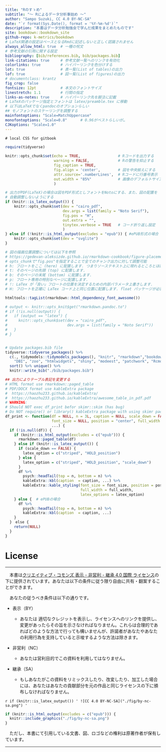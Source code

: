 ```yaml
---
title: "Rのすゝめ"
subtitle: "〜 Rによるデータ分析事始め 〜"
author: "Sampo Suzuki, CC 4.0 BY-NC-SA"
date: "`r format(Sys.Date(), format = '%Y-%m-%d')`"
description: "本書はデータ分析勉強会で学んだ成果をまとめたものです"
site: bookdown::bookdown_site
github-repo: k-metrics/bookdown
# LaTeX関連の設定はベースとなるRmdに記述しないと正しく認識されません
always_allow_html: true  # 一種の呪文
# 参考文献の引用に関する設定
bibliography: [bib/references.bib, bib/packages.bib]
link-citations: true     # 参考文献一覧へのリンクを有効化
colorlinks: true         # ハイパーリンクを色分けする
lot: true                # 表一覧(List of tables)の出力
lof: true                # 図一覧(List of figures)の出力
# documentclass: krantz
fig_crop: false
fontsize: 12pt           # 本文のフォントサイズ
linestretch: 1.1         # 行間の指定
links-as-notes: true     # ハイパーリンク先を脚注に記載
# LaTeXのパッケージ指定とフォントは latex/preamble.tex に移動
# 以下はLaTeXでなくpandocのオプションらしい
## モノフォントのスケーリングを調整する
mainfontoptions: "Scale=MatchUppercase"
monofontoptions: "Scale=0.8"      # 0.96がベストらしいが…
CJKoptions: "Scale=1.0"
---
```


```css
# local CSS for gitbook
```

```r
require(tidyverse)

knitr::opts_chunk$set(echo = TRUE,                 # Rコードを出力する
                      warning = FALSE,             # Rの警告を抑止する
                      fig_caption = TRUE,
                      fig.align = 'center',        # 図を中央揃えにする
                      attr.source='.numberLines',  # Rコードに行番号表示
                      out.width = "85%"            # 画像のデフォルトサイズ
                      )

# 出力がPDF(LaTeX)の場合は図をPDF形式としフォントをNotoにする、また、図の配置を
# 自動調整しないようにする
if (knitr::is_latex_output()) {
    knitr::opts_chunk$set(dev = "cairo_pdf",
                          dev.args = list(family = "Noto Serif"),
                          fig.pos = "H",
                          out.extra = "",
                          tinytex.verbose = TRUE   # コード折り返し設定
                          )
} else if (!knitr::is_html_output(excludes = "epub")) { #ePUB形式の場合
    knitr::opts_chunk$set(dev = "svglite")
}

# 図の描画位置調整については以下を参照
# https://gedevan-aleksizde.github.io/rmarkdown-cookbook/figure-placement.html#force-floats-forward
# opts_chunkで"fig.pos"を指定することで全てのチャンク出力に対して調整可能
# h: フロートをここ (here) に配置します. つまりソーステキスト上に現れるところとほぼ同じ位置です.
# t: そのページの先頭 (top) に配置します.
# b: そのページの末尾 (bottom) に配置します.
# p: フロート専用の特別なページに配置します.
# !: LaTex が「良い」フロートの位置を決定するための内部パラメータ上書きします.
# H: フロートを正確に LaTex コード上と同じ位置に配置します. float パッケージが必要です (\usepackage{float}).

htmltools::tagList(rmarkdown::html_dependency_font_awesome())

# output <- knitr::opts_knit$get("rmarkdown.pandoc.to")
# if (!is.null(output)) {
#   if (output == "latex") {
#     knitr::opts_chunk$set(dev = "cairo_pdf",
#                           dev.args = list(family = "Noto Serif"))
#   }
# }


# Update packages.bib file
tidyverse::tidyverse_packages() %>% 
  c(., tidymodels::tidymodels_packages(), "knitr", "rmarkdown","bookdown",
    "DBI", "zoo", "htmlwidgets", "shiny", "modeest", "patchwork", "Rcmdr") %>% 
  sort() %>% unique() %>% 
  knitr::write_bib("./bib/packages.bib")

## 出力によりテーブル表記を変更する
# HTML format use rmarkdown::paged_table
# PDF/DOCX format use kableExtra package
#  https://haozhu233.github.io/kableExtra/
#  https://haozhu233.github.io/kableExtra/awesome_table_in_pdf.pdf
# WARNING:
# Should NOT exec df_print befor skimr::skim (has bug) 
# Do NOT require() or library() kableExtra package with using skimr package
df_print <- function(df = NULL, n = 3L, caption = NULL, scale_down = FALSE,
                     font_size = NULL, position = "center", full_width = FALSE,
                     ...) {
  if (!is.null(df)) {
    if (knitr::is_html_output(excludes = c("epub"))) {
      rmarkdown::paged_table(df)
    } else if (knitr::is_latex_output()) {
      if (scale_down == FALSE) {
        latex_option = c("striped", "HOLD_position")
      } else {
        latex_option = c("striped", "HOLD_position", "scale_down")
      }
      df %>% 
        psych::headTail(top = n, bottom = n) %>% 
        kableExtra::kbl(caption  = caption, ...) %>%
        kableExtra::kable_styling(font_size = font_size, position = position,
                                  full_width = full_width,
                                  latex_options = latex_option)
    } else {  # ePUBの場合
      df %>% 
        psych::headTail(top = n, bottom = n) %>% 
        kableExtra::kbl(caption  = caption, ...)
    }
  }　else {
    return(NULL)
  }
}
```


# License {.unnumbered}

-------------------------------------------------------------------------------

　本書は[クリエイティブ・コモンズ 表示 - 非営利 - 継承 4.0 国際 ライセンス](https://creativecommons.org/licenses/by-nc-sa/4.0/deed.ja){target="_blank" title="Creative Commons"}の下に提供されています。あなたは以下の条件に従う限り自由に共有・翻案することができます。

　あなたの従うべき条件は以下の通りです。

-   表示（BY）

    -   あなたは 適切なクレジットを表示し、ライセンスへのリンクを提供し、変更があったらその旨を示さなければなりません。これらは合理的であればどのような方法で行っても構いませんが、許諾者があなたやあなたの利用行為を支持していると示唆するような方法は除きます。

-   非営利（NC）

    -   あなたは営利目的でこの資料を利用してはなりません。

-   継承（SA）

    -   もしあなたがこの資料をリミックスしたり、改変したり、加工した場合には、あなたはあなたの貢献部分を元の作品と同じライセンスの下に頒布しなければなりません。

<!-- PDF出力において下記の一行は"out.width"オプションを使う場合には呪文として必須。この一行が無いとknitrパッケージに"out.width"オプション指定時に図の格納先を見失うバグが残ってる模様。詳細は下記URLにて
https://stackoverflow.com/questions/40470290/r-markdown-pdf-output-figure-with-out-width-90-generating-the-wrong-path-with
https://github.com/rstudio/rmarkdown/issues/2024
-->
<!-- ![CC 4.0 BY-NC-SA]("./fig/by-nc-sa.png") -->

`r if (knitr::is_latex_output()) '
![CC 4.0 BY-NC-SA]("./fig/by-nc-sa.png")
'`

```r
if (knitr::is_html_output(excludes = c("epub"))) {
  knitr::include_graphics("./fig/by-nc-sa.png")
}
```

　ただし、本書にて引用している文書、図、ロゴなどの権利は原著作者が保有しています。

-------------------------------------------------------------------------------

